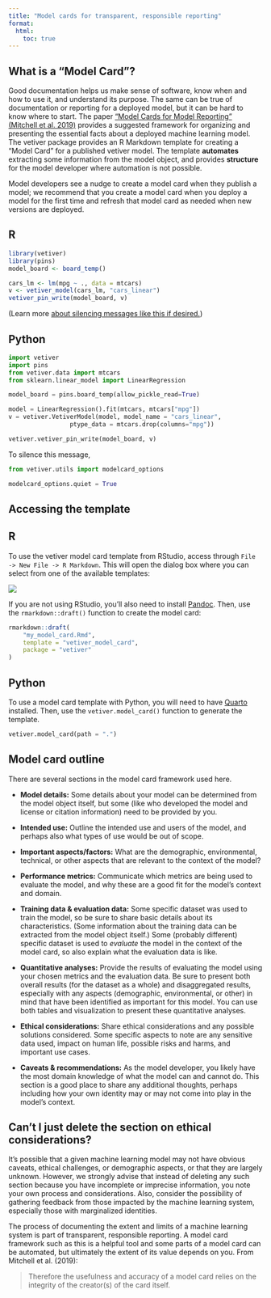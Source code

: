 ```yaml
---
title: "Model cards for transparent, responsible reporting"
format:
  html:
    toc: true
---
```


## What is a "Model Card"?

Good documentation helps us make sense of software, know when and how to use it, and understand its purpose.
The same can be true of documentation or reporting for a deployed model, but it can be hard to know where to start.
The paper ["Model Cards for Model Reporting" (Mitchell et al. 2019)](https://doi.org/10.1145/3287560.3287596) provides a suggested framework for organizing and presenting the essential facts about a deployed machine learning model.
The vetiver package provides an R Markdown template for creating a "Model Card" for a published vetiver model.
The template **automates** extracting some information from the model object, and provides **structure** for the model developer where automation is not possible.

Model developers see a nudge to create a model card when they publish a model; we recommend that you create a model card when you deploy a model for the first time and refresh that model card as needed when new versions are deployed.

:::{.panel-tabset}

## R

```r
library(vetiver)
library(pins)
model_board <- board_temp()

cars_lm <- lm(mpg ~ ., data = mtcars)
v <- vetiver_model(cars_lm, "cars_linear")
vetiver_pin_write(model_board, v)
```

(Learn more [about silencing messages like this if desired.](https://rlang.r-lib.org/reference/abort.html#muffling-and-silencing-conditions))

## Python
```python
import vetiver
import pins
from vetiver.data import mtcars
from sklearn.linear_model import LinearRegression

model_board = pins.board_temp(allow_pickle_read=True)

model = LinearRegression().fit(mtcars, mtcars["mpg"])
v = vetiver.VetiverModel(model, model_name = "cars_linear", 
                 ptype_data = mtcars.drop(columns="mpg"))

vetiver.vetiver_pin_write(model_board, v)
```

To silence this message, 

``` python
from vetiver.utils import modelcard_options

modelcard_options.quiet = True
```

:::

## Accessing the template

:::{.panel-tabset}
## R

To use the vetiver model card template from RStudio, access through `File -> New File -> R Markdown`.
This will open the dialog box where you can select from one of the available templates:

![](../images/vetiver-templates.png){fig-align="center" fig-alt="Screenshot of RStudio IDE New R Markdown dialog box, showing the vetiver Model Card R Markdown template option."}

If you are not using RStudio, you'll also need to install [Pandoc](https://pandoc.org).
Then, use the `rmarkdown::draft()` function to create the model card:

``` r
rmarkdown::draft(
    "my_model_card.Rmd", 
    template = "vetiver_model_card", 
    package = "vetiver"
)
```

## Python

To use a model card template with Python, you will need to have [Quarto](https://quarto.org/) installed. Then, use the `vetiver.model_card()` function to generate the template.

```python
vetiver.model_card(path = ".")
```

:::


## Model card outline

There are several sections in the model card framework used here.

-   **Model details:** Some details about your model can be determined from the model object itself, but some (like who developed the model and license or citation information) need to be provided by you.

-   **Intended use:** Outline the intended use and users of the model, and perhaps also what types of use would be out of scope.

-   **Important aspects/factors:** What are the demographic, environmental, technical, or other aspects that are relevant to the context of the model?

-   **Performance metrics:** Communicate which metrics are being used to evaluate the model, and why these are a good fit for the model's context and domain.

-   **Training data & evaluation data:** Some specific dataset was used to train the model, so be sure to share basic details about its characteristics.
    (Some information about the training data can be extracted from the model object itself.) Some (probably different) specific dataset is used to *evaluate* the model in the context of the model card, so also explain what the evaluation data is like.

-   **Quantitative analyses:** Provide the results of evaluating the model using your chosen metrics and the evaluation data.
    Be sure to present both overall results (for the dataset as a whole) and disaggregated results, especially with any aspects (demographic, environmental, or other) in mind that have been identified as important for this model.
    You can use both tables and visualization to present these quantitative analyses.

-   **Ethical considerations:** Share ethical considerations and any possible solutions considered.
    Some specific aspects to note are any sensitive data used, impact on human life, possible risks and harms, and important use cases.

-   **Caveats & recommendations:** As the model developer, you likely have the most domain knowledge of what the model can and cannot do.
    This section is a good place to share any additional thoughts, perhaps including how your own identity may or may not come into play in the model's context.

## Can't I just delete the section on ethical considerations?

It's possible that a given machine learning model may not have obvious caveats, ethical challenges, or demographic aspects, or that they are largely unknown.
However, we strongly advise that instead of deleting any such section because you have incomplete or imprecise information, you note your own process and considerations.
Also, consider the possibility of gathering feedback from those impacted by the machine learning system, especially those with marginalized identities.

The process of documenting the extent and limits of a machine learning system is part of transparent, responsible reporting.
A model card framework such as this is a helpful tool and some parts of a model card can be automated, but ultimately the extent of its value depends on you.
From Mitchell et al. (2019):

> Therefore the usefulness and accuracy of a model card relies on the integrity of the creator(s) of the card itself.
